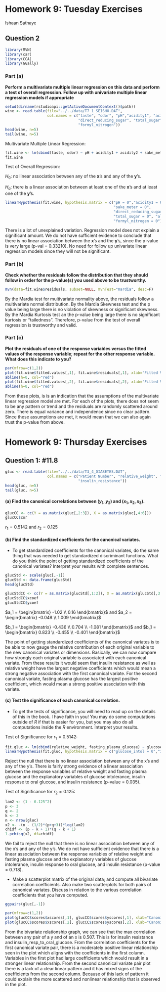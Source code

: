 # Homework 9: Tuesday Exercises

Ishaan Sathaye

## Question 2

```r
library(MVN)
library(car)
library(CCA)
library(GGally)
```

### Part (a)

**Perform a multivariate multiple linear regression on this data and perform a test of overall regression. Follow up with univariate multiple linear regression models if appropriate**

```r
setwd(dirname(rstudioapi::getActiveDocumentContext()$path))
wine <- read.table(file="../../data/T7_1_SEISHU.DAT", 
                   col.names = c("taste", "odor", "pH","acidity1", "acidity2", "sake_meter",
                                 "direct_reducing_sugar", "total_sugar", "alcohol",
                                 "formyl_nitrogen"))
head(wine, n=5)
tail(wine, n=5)
```

Multivariate Multiple Linear Regression:

```r
fit.wine <- lm(cbind(taste, odor) ~ pH + acidity1 + acidity2 + sake_meter + direct_reducing_sugar + total_sugar + alcohol + formyl_nitrogen, data = wine)
fit.wine
```

Test of Overall Regression:

$H_0:$ no linear association between any of the **x**'s and any of the **y**'s.

$H_a:$ there is a linear association between at least one of the **x**'s and at least one of the **y**'s.

```r
linearHypothesis(fit.wine, hypothesis.matrix = c("pH = 0","acidity1 = 0", "acidity2 = 0",
                                                 "sake_meter = 0", 
                                                 "direct_reducing_sugar = 0", 
                                                 "total_sugar = 0", "alcohol = 0",
                                                 "formyl_nitrogen = 0"))
```

There is a lot of unexplained variation. Regression model does not explain a significant amount. We do not have sufficient evidence to conclude that there is no linear association between the **x**'s and the **y**'s, since the p-value is very large (p-val = 0.33210). No need for follow up univariate linear regression models since they will not be significant.

### Part (b)

**Check whether the residuals follow the distribution that they should follow in order for the p-value(s) you used above to be trustworthy.**

```r
mvn(data=fit.wine$residuals, subset=NULL, mvnTest="mardia", desc=F)
```

By the Mardia test for multivariate normality above, the residuals follow a multivariate normal distribution. By the Mardia Skewness test and the p value being large there is no violation of skewness or significant skewness. By the Mardia Kurtosis test an the p-value being large there is no significant kurtosis or "tailedness". Therefore, p-value from the test of overall regression is trustworthy and valid.

### Part (c)

**Plot the residuals of one of the response variables versus the fitted values of the response variable; repeat for the other response variable. What does this indicate to you?**

```r
par(mfrow=c(1,2))
plot(fit.wine$fitted.values[,1], fit.wine$residuals[,1], xlab="Fitted Values", ylab="Residuals", main="Taste")
abline(h=0, col="red")
plot(fit.wine$fitted.values[,2], fit.wine$residuals[,2], xlab="Fitted Values", ylab="Residuals", main="Odor")
abline(h=0, col="red")

```

From these plots, is is an indication that the assumptions of the multivariate linear regression model are met. For each of the plots, there does not seem to be any pattern or trend and the residuals are randomly scattered around zero. There is equal variance and independence since no clear pattern. Since these assumptions are met, it would mean that we can also again trust the p-value from above.

# Homework 9: Thursday Exercises

## Question 1: #11.8

```r
gluc <- read.table(file="../../data/T3_4_DIABETES.DAT", 
                   col.names = c("Patient Number", "relative_weight", "fasting_plasma_glucose","glucose_intol", "insulin_resp_to_oral_gluc",
                                 "insulin_resistance"))
head(gluc, n=5)
tail(gluc, n=5)
```

#### (a) Find the canonical correlations between $(y_1, y_2)$ and $(x_1, x_2, x_3)$.

```r
glucCC <- cc(Y = as.matrix(gluc[,2:3]), X = as.matrix(gluc[,4:6]))
glucCC$cor
```

$r_1 = 0.5142$ and $r_2 = 0.125$

#### (b) Find the standardized coefficients for the canonical variates.

-   To get standardized coefficients for the canonical variates, do the same thing that was needed to get standardized discriminant functions. What do you think the point of getting standardized coefficients of the canonical variates? Interpret your results with complete sentences.

```r
glucStd <- scale(gluc[,-1])
glucStd <- data.frame(glucStd)
head(glucStd)
```

```r
glucStdCC <- cc(Y = as.matrix(glucStd[,1:2]), X = as.matrix(glucStd[,3:5]))
glucStdCC$xcoef
glucStdCC$ycoef
```

$a_1 = \begin{bmatrix} -1.02 \\ 0.16 \end{bmatrix}$ and $a_2 = \begin{bmatrix} -0.048 \\ 1.009 \end{bmatrix}$

$b_1 = \begin{bmatrix} -0.436 \\ 0.704 \\ -1.081 \end{bmatrix}$ and $b_1 = \begin{bmatrix} 0.823 \\ -0.455 \\ -0.401 \end{bmatrix}$

The point of getting standardized coefficients of the canonical variates is to be able to now gauge the relative contribution of each original variable to the new canonical variates or dimensions. Basically, we can now compare how strongly each original variable is associated with each canonical variate. From these results it would seem that insulin resistance as well as relative weight have the largest negative coefficients which would mean a strong negative association with the first canonical variate. For the second canonical variate, fasting plasma glucose has the largest positive coefficient, which would mean a strong positive association with this variate.

#### (c) Test the significance of each canonical correlation.

-   To get the tests of significance, you will need to read up on the details of this in the book. I have faith in you! You may do some computations outside of *R* if that is easier for you, but you may also do all computations inside the *R* environment. Interpret your results.

Test of Significance for $r_1 = 0.5142$:

```r
fit.gluc <- lm(cbind(relative_weight, fasting_plasma_glucose) ~ glucose_intol + insulin_resp_to_oral_gluc + insulin_resistance, data = gluc)
linearHypothesis(fit.gluc, hypothesis.matrix = c("glucose_intol = 0","insulin_resp_to_oral_gluc = 0", "insulin_resistance = 0"))
```

Reject the null that there is no linear association between any of the x's and any of the y's. There is fairly strong evidence of a linear association between the response variables of relative weight and fasting plasma glucose and the explanatory variables of glucose intolerance, insulin response to oral glucose, and insulin resistance (p-value = 0.035).

Test of Significance for $r_2 = 0.125$:

```r
lam2 <- (1 - 0.125^2)
p <- 3
q <- 2
k <- 2
n <- nrow(gluc)
x2 <- -(n - (1/2)*(p+q+3))*log(lam2)
chidf <- (p - k + 1)*(q - k + 1)
1-pchisq(x2, df=chidf)
```

We fail to reject the null that there is no linear association between any of the x's and any of the y's. We do not have sufficient evidence that there is a linear association between the response variables of relative weight and fasting plasma glucose and the explanatory variables of glucose intolerance, insulin response to oral glucose, and insulin resistance (p-value = 0.718).

-   Make a scatterplot matrix of the original data; and compute all bivariate correlation coefficients. Also make two scatterplots for both pairs of canonical variates. Discuss in relation to the various correlation coefficients that you have computed.

```r
ggpairs(gluc[,-1])

```

```r
par(mfrow=c(1,2))
plot(glucCC$scores$xscores[,1], glucCC$scores$yscores[,1], xlab="Canonical Variate 1 (x)", ylab="Canonical Variate 1 (y)", main="Scatterplot of First Canonical Variates")
plot(glucCC$scores$xscores[,2], glucCC$scores$yscores[,2], xlab="Canonical Variate 2 (x)", ylab="Canonical Variate 2 (y)", main="Scatterplot of Second Canonical Variates")


```

From the bivariate relationship graph, we can see that the max correlation between any pair of a y and of an x is 0.507. This is for insulin resistance and insulin_resp_to_oral_glucose. From the correlation coefficients for the first canonical variate pair, there is a moderately positive linear relationship seen in the plot which aligns with the coefficients in the first column. Variables in the first plot had large coefficients which would result in a stronger linear relationship. From the second canonical variate pair plot there is a lack of a clear linear pattern and it has mixed signs of the coefficients from the second column. Because of this lack of pattern it could explain the more scattered and nonlinear relationship that is observed in the plot.
